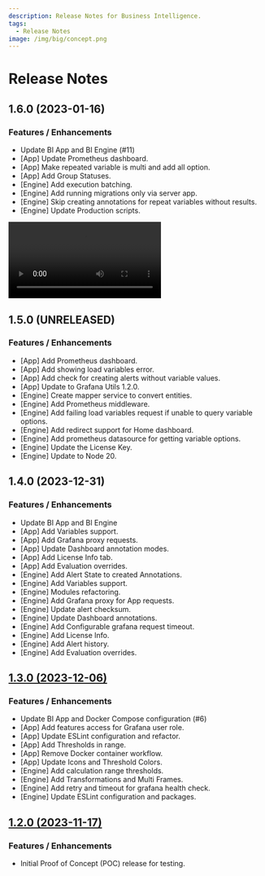 ```yaml
---
description: Release Notes for Business Intelligence.
tags:
  - Release Notes
image: /img/big/concept.png
---
```



# Release Notes

## 1.6.0 (2023-01-16)

### Features / Enhancements

- Update BI App and BI Engine (#11)
- [App] Update Prometheus dashboard.
- [App] Make repeated variable is multi and add all option.
- [App] Add Group Statuses.
- [Engine] Add execution batching.
- [Engine] Add running migrations only via server app.
- [Engine] Skip creating annotations for repeat variables without results.
- [Engine] Update Production scripts.

<Video
  src="https://www.youtube.com/embed/8UaY916PPXc"
  title="Metrics, Logs, CPU Usage with BIG Alerting in Grafana | Unscripted and Hands-On"
/>

## 1.5.0 (UNRELEASED)

### Features / Enhancements

- [App] Add Prometheus dashboard.
- [App] Add showing load variables error.
- [App] Add check for creating alerts without variable values.
- [App] Update to Grafana Utils 1.2.0.
- [Engine] Create mapper service to convert entities.
- [Engine] Add Prometheus middleware.
- [Engine] Add failing load variables request if unable to query variable options.
- [Engine] Add redirect support for Home dashboard.
- [Engine] Add prometheus datasource for getting variable options.
- [Engine] Update the License Key.
- [Engine] Update to Node 20.

## 1.4.0 (2023-12-31)

### Features / Enhancements

- Update BI App and BI Engine
- [App] Add Variables support.
- [App] Add Grafana proxy requests.
- [App] Update Dashboard annotation modes.
- [App] Add License Info tab.
- [App] Add Evaluation overrides.
- [Engine] Add Alert State to created Annotations.
- [Engine] Add Variables support.
- [Engine] Modules refactoring.
- [Engine] Add Grafana proxy for App requests.
- [Engine] Update alert checksum.
- [Engine] Update Dashboard annotations.
- [Engine] Add Configurable grafana request timeout.
- [Engine] Add License Info.
- [Engine] Add Alert history.
- [Engine] Add Evaluation overrides.

## [1.3.0 (2023-12-06)](/blog/big-1.3.0-20231206/)

### Features / Enhancements

- Update BI App and Docker Compose configuration (#6)
- [App] Add features access for Grafana user role.
- [App] Update ESLint configuration and refactor.
- [App] Add Thresholds in range.
- [App] Remove Docker container workflow.
- [App] Update Icons and Threshold Colors.
- [Engine] Add calculation range thresholds.
- [Engine] Add Transformations and Multi Frames.
- [Engine] Add retry and timeout for grafana health check.
- [Engine] Update ESLint configuration and packages.

<Shorts
  src="https://www.youtube.com/embed/mAdwQ32SmMc"
  title="Business Intelligence App 1.3.0 for Grafana."
/>

## [1.2.0 (2023-11-17)](/blog/big-1.2.0-20231127/)

### Features / Enhancements

- Initial Proof of Concept (POC) release for testing.

<Shorts
  src="https://www.youtube.com/embed/X2An_gbxX5k"
  title="Business Intelligence App 1.2.0 for Grafana."
/>
